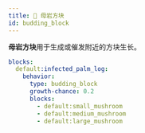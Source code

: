 ```yaml
---
title: 🌱 母岩方块
id: budding_block
---
```


**母岩方块**用于生成或催发附近的方块生长。

```yaml
blocks:
  default:infected_palm_log:
    behavior:
      type: budding_block
      growth-chance: 0.2
      blocks:
        - default:small_mushroom
        - default:medium_mushroom
        - default:large_mushroom
```
